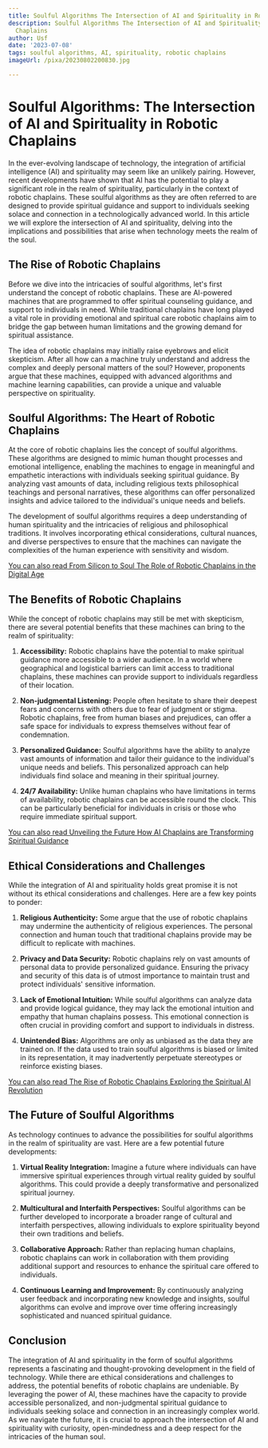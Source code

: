 ```yaml
---
title: Soulful Algorithms The Intersection of AI and Spirituality in Robotic Chaplains
description: Soulful Algorithms The Intersection of AI and Spirituality in Robotic
  Chaplains
author: Usf
date: '2023-07-08'
tags: soulful algorithms, AI, spirituality, robotic chaplains
imageUrl: /pixa/20230802200830.jpg

---
```

# Soulful Algorithms: The  Intersection of AI and Spirituality in  Robotic Chaplains

In the ever-evolving landscape of  technology, the integration of artificial intelligence (AI) and spirituality may seem like an unlikely pairing. However, recent developments have shown  that AI has the potential to play a significant role in the realm of spirituality, particularly in the context of robotic  chaplains.  These soulful algorithms as they are often referred to are designed to provide  spiritual guidance and  support to  individuals seeking solace and connection in a technologically  advanced world. In this article  we will explore the intersection of AI and spirituality, delving into  the implications and possibilities that arise when technology meets the realm of the  soul.

## The Rise of Robotic Chaplains

Before we dive into the intricacies of soulful algorithms, let's  first understand the concept  of robotic chaplains. These are AI-powered machines that are programmed  to offer spiritual counseling guidance, and  support to individuals in need. While traditional  chaplains have long played a vital role in providing emotional and spiritual care robotic chaplains aim to bridge the gap between human  limitations and the growing demand for spiritual assistance.

The idea of robotic chaplains may initially  raise eyebrows and elicit skepticism. After all how can a machine truly understand and address the complex and deeply personal matters of the soul? However, proponents argue that these machines, equipped  with advanced algorithms and machine learning capabilities, can  provide a unique and valuable  perspective on  spirituality.

## Soulful Algorithms: The Heart of Robotic Chaplains

At the core of robotic chaplains lies  the concept  of soulful algorithms. These algorithms are  designed to mimic human thought processes and emotional intelligence, enabling the machines to engage in meaningful and empathetic interactions with individuals seeking spiritual guidance. By analyzing vast amounts of data, including religious texts philosophical  teachings and personal narratives, these algorithms can offer personalized insights  and advice tailored to the individual's unique needs and beliefs.

The development of soulful algorithms requires  a deep understanding of human spirituality and the intricacies of religious and philosophical traditions. It  involves incorporating  ethical  considerations, cultural  nuances, and diverse perspectives to  ensure that  the machines can navigate the complexities  of the human experience with sensitivity and wisdom.

[You can also  read From Silicon to Soul The Role of Robotic Chaplains in the Digital Age](From%20Silicon%20to%20Soul%20The%20Role%20of%20Robotic%20Chaplains%20in%20the%20Digital%20Age)


## The  Benefits of  Robotic Chaplains

While the concept of robotic chaplains may still be met with skepticism, there are  several potential benefits that  these machines can bring to the realm of  spirituality:

1. **Accessibility:** Robotic chaplains have  the potential to make spiritual guidance  more accessible to a wider audience. In a world  where geographical and  logistical barriers can limit access to traditional chaplains,  these machines can provide support to individuals regardless of  their location.

2. **Non-judgmental Listening:** People often hesitate to share their deepest fears and concerns with others due  to fear of judgment or stigma. Robotic chaplains, free from human biases and prejudices, can offer  a safe space for individuals to express themselves without fear of condemnation.

3. **Personalized Guidance:** Soulful  algorithms have the ability to analyze vast amounts of information and tailor their guidance to the individual's unique  needs and beliefs. This  personalized  approach can help individuals find solace and meaning in their spiritual journey.

4. **24/7 Availability:** Unlike human chaplains who have limitations in terms of availability, robotic chaplains can be accessible round the clock. This can be  particularly beneficial for individuals in crisis or those who  require immediate spiritual support.

[You can also read Unveiling the Future How AI Chaplains are Transforming Spiritual Guidance](Unveiling%20the%20Future%20How%20AI%20Chaplains%20are%20Transforming%20Spiritual%20Guidance)


## Ethical  Considerations and Challenges

While the integration of AI and spirituality holds great promise it is  not without its ethical considerations and challenges. Here are a few key points to ponder:

1. **Religious Authenticity:** Some argue that the use of robotic chaplains may undermine the authenticity of  religious experiences. The personal connection and human touch that traditional chaplains provide  may be difficult  to replicate with machines.

2. **Privacy and Data Security:** Robotic chaplains rely on vast amounts of personal  data to provide personalized guidance. Ensuring the  privacy and security of this data is of utmost importance  to maintain trust and protect individuals' sensitive information.

3. **Lack of Emotional Intuition:** While soulful algorithms can analyze data  and provide  logical guidance, they may lack the emotional intuition and  empathy that human chaplains possess. This  emotional connection is often crucial in  providing comfort and support to individuals  in distress.

4. **Unintended  Bias:** Algorithms are only as unbiased as the  data they are trained  on. If the data used to train soulful algorithms is biased or limited in its representation, it may inadvertently perpetuate stereotypes or reinforce  existing biases.

[You can also read The Rise of Robotic Chaplains Exploring the Spiritual AI Revolution](The%20Rise%20of%20Robotic%20Chaplains%20Exploring%20the%20Spiritual%20AI%20Revolution)


## The Future  of Soulful Algorithms

As technology continues to advance the possibilities for soulful algorithms in the realm  of  spirituality are vast. Here are a few potential future developments:

1. **Virtual Reality Integration:** Imagine a future  where  individuals can have immersive  spiritual experiences through virtual reality guided by soulful algorithms. This could provide  a deeply transformative and  personalized spiritual journey.

2. **Multicultural  and Interfaith Perspectives:**  Soulful algorithms can  be further developed to incorporate a broader range of cultural and interfaith perspectives, allowing individuals to explore spirituality beyond their own traditions and beliefs.

3. **Collaborative Approach:** Rather  than replacing human chaplains, robotic chaplains  can work in collaboration with them providing additional  support and resources to enhance the spiritual care offered to individuals.

4. **Continuous Learning and Improvement:** By continuously analyzing user feedback and incorporating new  knowledge and insights,  soulful algorithms can evolve and improve over time offering increasingly sophisticated and  nuanced spiritual guidance.

## Conclusion

The integration of AI and spirituality in the form of soulful algorithms represents a fascinating and thought-provoking development in the field of technology. While  there are ethical  considerations and challenges to address, the potential  benefits of robotic chaplains are undeniable. By leveraging the power of AI, these machines have the capacity to provide  accessible personalized, and non-judgmental spiritual  guidance to individuals seeking solace and connection in  an increasingly complex world. As we navigate the future, it is crucial  to approach the intersection of AI and spirituality  with curiosity, open-mindedness  and a deep respect for the intricacies of the human soul.